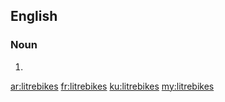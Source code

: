 ==English==

===Noun===
{{head|en|plural}}

# {{plural of|litrebike|lang=en}}

[[ar:litrebikes]]
[[fr:litrebikes]]
[[ku:litrebikes]]
[[my:litrebikes]]
